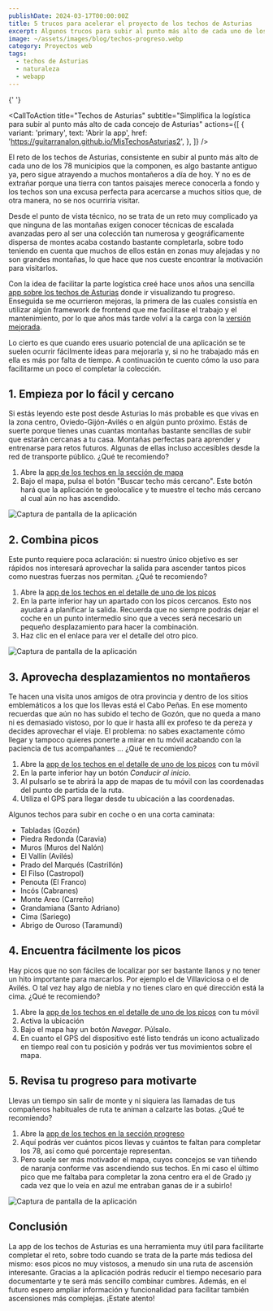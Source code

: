 ```yaml
---
publishDate: 2024-03-17T00:00:00Z
title: 5 trucos para acelerar el proyecto de los techos de Asturias
excerpt: Algunos trucos para subir al punto más alto de cada uno de los 78 concejos de Asturias de la manera más rápida posible
image: ~/assets/images/blog/techos-progreso.webp
category: Proyectos web
tags:
  - techos de Asturias
  - naturaleza
  - webapp
---
```



{' '}

<CallToAction
  title="Techos de Asturias"
  subtitle="Simplifica la logística para subir al punto más alto de cada concejo de Asturias"
  actions={[
    {
      variant: 'primary',
      text: 'Abrir la app',
      href: 'https://guitarranalon.github.io/MisTechosAsturias2',
    },
  ]}
/>

El reto de los techos de Asturias, consistente en subir al punto más alto de cada uno de los 78 municipios que la componen, es algo bastante antiguo ya, pero sigue atrayendo a muchos montañeros a día de hoy. Y no es de extrañar porque una tierra con tantos paisajes merece conocerla a fondo y los techos son una excusa perfecta para acercarse a muchos sitios que, de otra manera, no se nos ocurriría visitar.

Desde el punto de vista técnico, no se trata de un reto muy complicado ya que ninguna de las montañas exigen conocer técnicas de escalada avanzadas pero al ser una colección tan numerosa y geográficamente dispersa de montes acaba costando bastante completarla, sobre todo teniendo en cuenta que muchos de ellos están en zonas muy alejadas y no son grandes montañas, lo que hace que nos cueste encontrar la motivación para visitarlos.

Con la idea de facilitar la parte logística creé hace unos años una sencilla <a href="https://guitarranalon.github.io/techosdeasturias/" title="Ir a la aplicación antigua">app sobre los techos de Asturias</a> donde ir visualizando tu progreso. Enseguida se me ocurrieron mejoras, la primera de las cuales consistía en utilizar algún framework de frontend que me facilitase el trabajo y el mantenimiento, por lo que años más tarde volví a la carga con la <a href="https://guitarranalon.github.io/techosdeasturias/" title="Abrir la app de los Techos de Asturias">versión mejorada</a>.

Lo cierto es que cuando eres usuario potencial de una aplicación se te suelen ocurrir fácilmente ideas para mejorarla y, si no he trabajado más en ella es más por falta de tiempo. A continuación te cuento cómo la uso para facilitarme un poco el completar la colección.

## 1. Empieza por lo fácil y cercano

Si estás leyendo este post desde Asturias lo más probable es que vivas en la zona centro, Oviedo-Gijón-Avilés o en algún punto próximo. Estás de suerte porque tienes unas cuantas montañas bastante sencillas de subir que estarán cercanas a tu casa. Montañas perfectas para aprender y entrenarse para retos futuros. Algunas de ellas incluso accesibles desde la red de transporte público. ¿Qué te recomiendo?

1. Abre la <a href="https://guitarranalon.github.io/MisTechosAsturias2/#/mapa" title="Ir al mapa">app de los techos en la sección de mapa</a>
2. Bajo el mapa, pulsa el botón "Buscar techo más cercano". Este botón hará que la aplicación te geolocalice y te muestre el techo más cercano al cual aún no has ascendido.

![Captura de pantalla de la aplicación](/siamese.dev/images/blog/techos-mascercano.webp)

## 2. Combina picos

Este punto requiere poca aclaración: si nuestro único objetivo es ser rápidos nos interesará aprovechar la salida para ascender tantos picos como nuestras fuerzas nos permitan. ¿Qué te recomiendo?

1. Abre la <a href="https://guitarranalon.github.io/MisTechosAsturias2/#/detalle/11" title="Ir al detalle de un pico">app de los techos en el detalle de uno de los picos</a>
2. En la parte inferior hay un apartado con los picos cercanos. Esto nos ayudará a planificar la salida. Recuerda que no siempre podrás dejar el coche en un punto intermedio sino que a veces será necesario un pequeño desplazamiento para hacer la combinación.
3. Haz clic en el enlace para ver el detalle del otro pico.

![Captura de pantalla de la aplicación](/siamese.dev/images/blog/techos-picoscercanos.webp)

## 3. Aprovecha desplazamientos no montañeros

Te hacen una visita unos amigos de otra provincia y dentro de los sitios emblemáticos a los que los llevas está el Cabo Peñas. En ese momento recuerdas que aún no has subido el techo de Gozón, que no queda a mano ni es demasiado vistoso, por lo que ir hasta allí ex profeso te da pereza y decides aprovechar el viaje. El problema: no sabes exactamente cómo llegar y tampoco quieres ponerte a mirar en tu móvil acabando con la paciencia de tus acompañantes &hellip; ¿Qué te recomiendo?

1. Abre la <a href="https://guitarranalon.github.io/MisTechosAsturias2/#/detalle/26" title="Ir al detalle de un pico">app de los techos en el detalle de uno de los picos</a> con tu móvil
2. En la parte inferior hay un botón <i>Conducir al inicio</i>.
3. Al pulsarlo se te abrirá la app de mapas de tu móvil con las coordenadas del punto de partida de la ruta.
4. Utiliza el GPS para llegar desde tu ubicación a las coordenadas.

Algunos techos para subir en coche o en una corta caminata:

- Tabladas (Gozón)
- Piedra Redonda (Caravia)
- Muros (Muros del Nalón)
- El Vallín (Avilés)
- Prado del Marqués (Castrillón)
- El Filso (Castropol)
- Penouta (El Franco)
- Incós (Cabranes)
- Monte Areo (Carreño)
- Grandamiana (Santo Adriano)
- Cima (Sariego)
- Abrigo de Ouroso (Taramundi)

## 4. Encuentra fácilmente los picos

Hay picos que no son fáciles de localizar por ser bastante llanos y no tener un hito importante para marcarlos. Por ejemplo el de Villaviciosa o el de Avilés. O tal vez hay algo de niebla y no tienes claro en qué dirección está la cima. ¿Qué te recomiendo?

1. Abre la <a href="https://guitarranalon.github.io/MisTechosAsturias2/#/detalle/4" title="Ir al detalle de un pico">app de los techos en el detalle de uno de los picos</a> con tu móvil
2. Activa la ubicación
3. Bajo el mapa hay un botón <i>Navegar</i>. Púlsalo.
4. En cuanto el GPS del dispositivo esté listo tendrás un icono actualizado en tiempo real con tu posición y podrás ver tus movimientos sobre el mapa.

## 5. Revisa tu progreso para motivarte

Llevas un tiempo sin salir de monte y ni siquiera las llamadas de tus compañeros habituales de ruta te animan a calzarte las botas. ¿Qué te recomiendo?

1. Abre la <a href="https://guitarranalon.github.io/MisTechosAsturias2/#/progreso" title="Ir la sección de progreso">app de los techos en la sección progreso</a>
2. Aquí podrás ver cuántos picos llevas y cuántos te faltan para completar los 78, así como qué porcentaje representan.
3. Pero suele ser más motivador el mapa, cuyos concejos se van tiñendo de naranja conforme vas ascendiendo sus techos. En mi caso el último pico que me faltaba para completar la zona centro era el de Grado ¡y cada vez que lo veía en azul me entraban ganas de ir a subirlo!

![Captura de pantalla de la aplicación](/siamese.dev/images/blog/techos-progreso.webp)

## Conclusión

La app de los techos de Asturias es una herramienta muy útil para facilitarte completar el reto, sobre todo cuando se trata de la parte más tediosa del mismo: esos picos no muy vistosos, a menudo sin una ruta de ascensión interesante. Gracias a la aplicación podrás reducir el tiempo necesario para documentarte y te será más sencillo combinar cumbres. Además, en el futuro espero ampliar información y funcionalidad para facilitar también ascensiones más complejas. ¡Estate atento!
